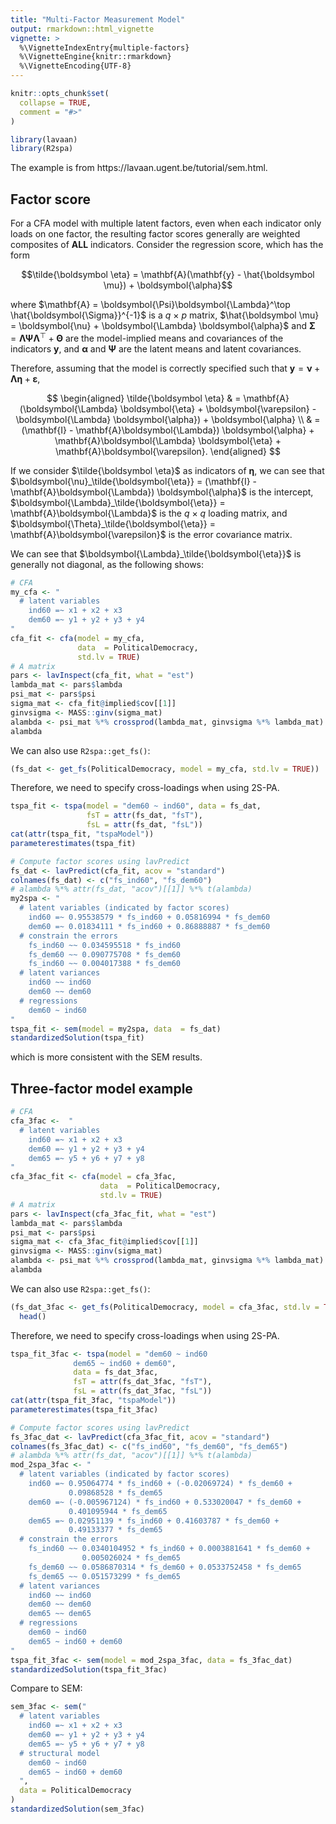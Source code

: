 ```yaml
---
title: "Multi-Factor Measurement Model"
output: rmarkdown::html_vignette
vignette: >
  %\VignetteIndexEntry{multiple-factors}
  %\VignetteEngine{knitr::rmarkdown}
  %\VignetteEncoding{UTF-8}
---
```


```r
knitr::opts_chunk$set(
  collapse = TRUE,
  comment = "#>"
)
```

```r
library(lavaan)
library(R2spa)
```

The example is from https://lavaan.ugent.be/tutorial/sem.html. 

## Factor score

For a CFA model with multiple latent factors, even when each indicator only loads on one factor, the resulting factor scores generally are weighted composites of **ALL** indicators. Consider the regression score, which has the form

$$\tilde{\boldsymbol \eta} = \mathbf{A}(\mathbf{y} - \hat{\boldsymbol \mu}) + \boldsymbol{\alpha}$$

where $\mathbf{A} = \boldsymbol{\Psi}\boldsymbol{\Lambda}^\top \hat{\boldsymbol{\Sigma}}^{-1}$ is a $q$ $\times$ $p$ matrix, $\hat{\boldsymbol \mu} = \boldsymbol{\nu} + \boldsymbol{\Lambda} \boldsymbol{\alpha}$ and $\boldsymbol{\Sigma} = \boldsymbol{\Lambda} \boldsymbol{\Psi}\boldsymbol{\Lambda}^\top + \boldsymbol{\Theta}$ are the model-implied means and covariances of the indicators $\mathbf{y}$, and $\boldsymbol{\alpha}$ and $\boldsymbol{\Psi}$ are the latent means and latent covariances. 

Therefore, assuming that the model is correctly specified such that $\mathbf{y} = \boldsymbol{\nu} + \boldsymbol{\Lambda} \boldsymbol{\eta} + \boldsymbol{\varepsilon}$,

$$
  \begin{aligned}
  \tilde{\boldsymbol \eta} & = \mathbf{A}(\boldsymbol{\Lambda} \boldsymbol{\eta} + \boldsymbol{\varepsilon} - \boldsymbol{\Lambda} \boldsymbol{\alpha}) + \boldsymbol{\alpha} \\
  & = (\mathbf{I} - \mathbf{A}\boldsymbol{\Lambda}) \boldsymbol{\alpha} +
  \mathbf{A}\boldsymbol{\Lambda} \boldsymbol{\eta} + \mathbf{A}\boldsymbol{\varepsilon}.
  \end{aligned}
$$

If we consider $\tilde{\boldsymbol \eta}$ as indicators of $\boldsymbol \eta$, we can see that $\boldsymbol{\nu}_\tilde{\boldsymbol{\eta}} = (\mathbf{I} - \mathbf{A}\boldsymbol{\Lambda}) \boldsymbol{\alpha}$ is the intercept, $\boldsymbol{\Lambda}_\tilde{\boldsymbol{\eta}} = \mathbf{A}\boldsymbol{\Lambda}$ is the $q$ $\times$ $q$ loading matrix, and $\boldsymbol{\Theta}_\tilde{\boldsymbol{\eta}} = \mathbf{A}\boldsymbol{\varepsilon}$ is the error covariance matrix.

We can see that $\boldsymbol{\Lambda}_\tilde{\boldsymbol{\eta}}$ is generally not diagonal, as the following shows:

```r
# CFA
my_cfa <- "
  # latent variables
    ind60 =~ x1 + x2 + x3
    dem60 =~ y1 + y2 + y3 + y4
"
cfa_fit <- cfa(model = my_cfa,
               data  = PoliticalDemocracy,
               std.lv = TRUE)
# A matrix
pars <- lavInspect(cfa_fit, what = "est")
lambda_mat <- pars$lambda
psi_mat <- pars$psi
sigma_mat <- cfa_fit@implied$cov[[1]]
ginvsigma <- MASS::ginv(sigma_mat)
alambda <- psi_mat %*% crossprod(lambda_mat, ginvsigma %*% lambda_mat)
alambda
```

We can also use `R2spa::get_fs()`:

```r
(fs_dat <- get_fs(PoliticalDemocracy, model = my_cfa, std.lv = TRUE)) |> head()
```

Therefore, we need to specify cross-loadings when using 2S-PA.

```r
tspa_fit <- tspa(model = "dem60 ~ ind60", data = fs_dat,
                 fsT = attr(fs_dat, "fsT"), 
                 fsL = attr(fs_dat, "fsL"))
cat(attr(tspa_fit, "tspaModel"))
parameterestimates(tspa_fit)
```


```r
# Compute factor scores using lavPredict
fs_dat <- lavPredict(cfa_fit, acov = "standard")
colnames(fs_dat) <- c("fs_ind60", "fs_dem60")
# alambda %*% attr(fs_dat, "acov")[[1]] %*% t(alambda)
my2spa <- "
  # latent variables (indicated by factor scores)
    ind60 =~ 0.95538579 * fs_ind60 + 0.05816994 * fs_dem60
    dem60 =~ 0.01834111 * fs_ind60 + 0.86888887 * fs_dem60
  # constrain the errors
    fs_ind60 ~~ 0.034595518 * fs_ind60
    fs_dem60 ~~ 0.090775708 * fs_dem60
    fs_ind60 ~~ 0.004017388 * fs_dem60
  # latent variances
    ind60 ~~ ind60
    dem60 ~~ dem60
  # regressions
    dem60 ~ ind60
"
tspa_fit <- sem(model = my2spa, data  = fs_dat)
standardizedSolution(tspa_fit)
```

which is more consistent with the SEM results.

## Three-factor model example

```r
# CFA
cfa_3fac <-  "
  # latent variables
    ind60 =~ x1 + x2 + x3
    dem60 =~ y1 + y2 + y3 + y4
    dem65 =~ y5 + y6 + y7 + y8
"
cfa_3fac_fit <- cfa(model = cfa_3fac,
                    data  = PoliticalDemocracy,
                    std.lv = TRUE)
# A matrix
pars <- lavInspect(cfa_3fac_fit, what = "est")
lambda_mat <- pars$lambda
psi_mat <- pars$psi
sigma_mat <- cfa_3fac_fit@implied$cov[[1]]
ginvsigma <- MASS::ginv(sigma_mat)
alambda <- psi_mat %*% crossprod(lambda_mat, ginvsigma %*% lambda_mat)
alambda
```

We can also use `R2spa::get_fs()`:

```r
(fs_dat_3fac <- get_fs(PoliticalDemocracy, model = cfa_3fac, std.lv = TRUE)) |>
  head()
```

Therefore, we need to specify cross-loadings when using 2S-PA.

```r
tspa_fit_3fac <- tspa(model = "dem60 ~ ind60
              dem65 ~ ind60 + dem60",
              data = fs_dat_3fac,
              fsT = attr(fs_dat_3fac, "fsT"),
              fsL = attr(fs_dat_3fac, "fsL"))
cat(attr(tspa_fit_3fac, "tspaModel"))
parameterestimates(tspa_fit_3fac)
```


```r
# Compute factor scores using lavPredict
fs_3fac_dat <- lavPredict(cfa_3fac_fit, acov = "standard")
colnames(fs_3fac_dat) <- c("fs_ind60", "fs_dem60", "fs_dem65")
# alambda %*% attr(fs_dat, "acov")[[1]] %*% t(alambda)
mod_2spa_3fac <- "
  # latent variables (indicated by factor scores)
    ind60 =~ 0.95064774 * fs_ind60 + (-0.02069724) * fs_dem60 + 
             0.09868528 * fs_dem65
    dem60 =~ (-0.005967124) * fs_ind60 + 0.533020047 * fs_dem60 +
             0.401095944 * fs_dem65
    dem65 =~ 0.02951139 * fs_ind60 + 0.41603787 * fs_dem60 +
             0.49133377 * fs_dem65
  # constrain the errors
    fs_ind60 ~~ 0.0340104952 * fs_ind60 + 0.0003881641 * fs_dem60 + 
                0.005026024 * fs_dem65
    fs_dem60 ~~ 0.0586870314 * fs_dem60 + 0.0533752458 * fs_dem65
    fs_dem65 ~~ 0.051573299 * fs_dem65
  # latent variances
    ind60 ~~ ind60
    dem60 ~~ dem60
    dem65 ~~ dem65
  # regressions
    dem60 ~ ind60
    dem65 ~ ind60 + dem60
"
tspa_fit_3fac <- sem(model = mod_2spa_3fac, data = fs_3fac_dat)
standardizedSolution(tspa_fit_3fac)
```

Compare to SEM:

```r
sem_3fac <- sem("
  # latent variables
    ind60 =~ x1 + x2 + x3
    dem60 =~ y1 + y2 + y3 + y4
    dem65 =~ y5 + y6 + y7 + y8
  # structural model
    dem60 ~ ind60
    dem65 ~ ind60 + dem60
  ",
  data = PoliticalDemocracy
)
standardizedSolution(sem_3fac)
```
